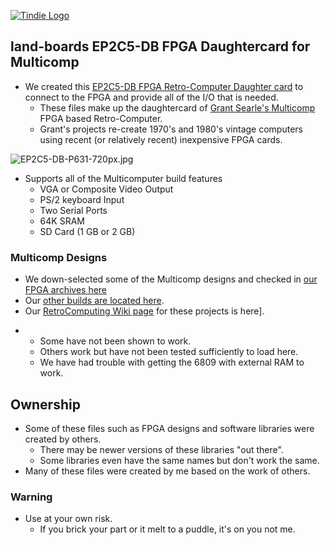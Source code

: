 <a href="http://land-boards.com/blwiki/index.php?title=EP2C5-DB">
<img src="http://land-boards.com/tindie/tindie-larges-v2.png" alt="Tindie Logo">
</img></a> 

== land-boards EP2C5-DB FPGA Daughtercard for Multicomp  ==

* We created this [http://land-boards.com/blwiki/index.php?title=EP2C5-DB EP2C5-DB FPGA Retro-Computer Daughter card] to connect to the FPGA and provide all of the I/O that is needed.
** These files make up the daughtercard of [http://searle.hostei.com/grant/Multicomp/index.html Grant Searle's Multicomp] FPGA based Retro-Computer.
** Grant's projects re-create 1970's and 1980's vintage computers using recent (or relatively recent) inexpensive FPGA cards.

<img src="http://land-boards.com/blwiki/images/a/a1/EP2C5-DB-P631-720px.jpg" alt="EP2C5-DB-P631-720px.jpg" title="EP2C5-DB" />

* Supports all of the Multicomputer build features
** VGA or Composite Video Output
** PS/2 keyboard Input
** Two Serial Ports
** 64K SRAM
** SD Card (1 GB or 2 GB)

=== Multicomp Designs ===

* We down-selected some of the Multicomp designs and checked in [https://github.com/douggilliland/Retro-Computers/tree/master/FPGA%20Retro%20Computers/MultiComp%20Archives our FPGA archives here]
* Our [https://github.com/douggilliland/MultiComp other builds are located here].
* Our [http://land-boards.com/blwiki/index.php?title=RetroComputing RetroComputing Wiki page] for these projects is here].

** Some have not been shown to work.
** Others work but have not been tested sufficiently to load here.
** We have had trouble with getting the 6809 with external RAM to work.

== Ownership ==

* Some of these files such as FPGA designs and software libraries were created by others.
** There may be newer versions of these libraries "out there".
** Some libraries even have the same names but don't work the same.
* Many of these files were created by me based on the work of others.

=== Warning ===

* Use at your own risk.
** If you brick your part or it melt to a puddle, it's on you not me.
